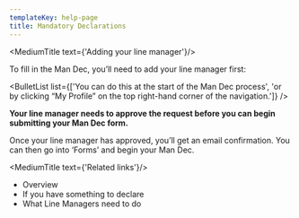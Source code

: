 ```yaml
---
templateKey: help-page
title: Mandatory Declarations
---
```


<MediumTitle text={'Adding your line manager'}/>

To fill in the Man Dec, you’ll need to add your line manager first:

<BulletList list={['You can do this at the start of the Man Dec process', 'or by clicking “My Profile” on the top right-hand corner of the navigation.']} />

**Your line manager needs to approve the request before you can begin submitting your Man Dec form.**

Once your line manager has approved, you’ll get an email confirmation. You can then go into ‘Forms’ and begin your Man Dec.


<MediumTitle text={'Related links'}/>

<ul class="govuk-list govuk-list--bullet">
	<li><Link class="govuk-link" to="/help/mandec/">Overview</Link></li>
	<li><Link class="govuk-link" to="/help/mandec/mandec-something-to-declare/">If you have something to declare</Link></li>
	<li><Link class="govuk-link" to="/help/mandec/mandec-what-line-managers-need-to-do/">What Line Managers need to do</Link></li>
</ul>